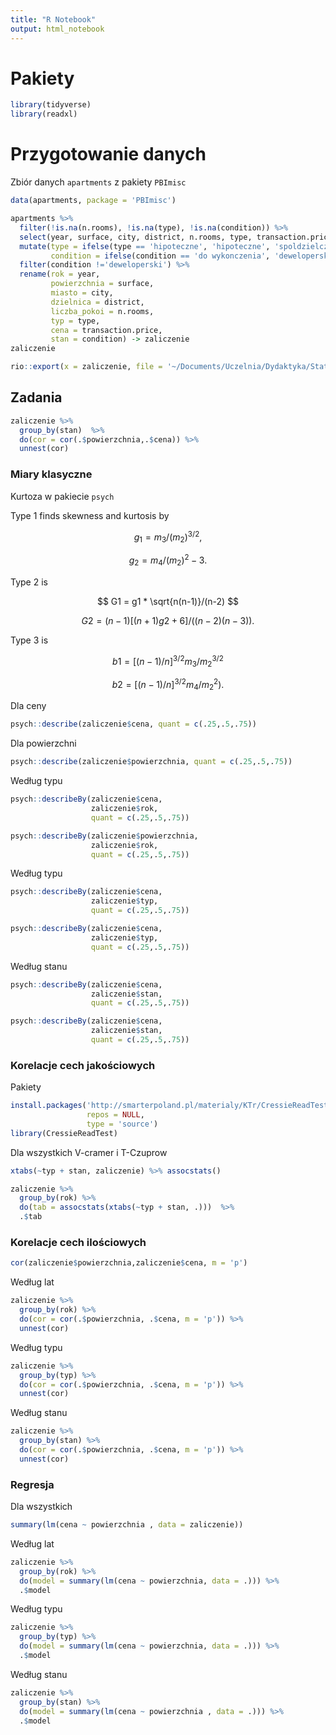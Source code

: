 ```yaml
---
title: "R Notebook"
output: html_notebook
---
```


# Pakiety

```r
library(tidyverse)
library(readxl)
```

# Przygotowanie danych

Zbiór danych `apartments` z pakiety `PBImisc`

```r
data(apartments, package = 'PBImisc')
```


```r
apartments %>%
  filter(!is.na(n.rooms), !is.na(type), !is.na(condition)) %>%
  select(year, surface, city, district, n.rooms, type, transaction.price, condition) %>% 
  mutate(type = ifelse(type == 'hipoteczne', 'hipoteczne', 'spoldzielcze'),
         condition = ifelse(condition == 'do wykonczenia', 'deweloperski', as.character(condition))) %>%
  filter(condition !='deweloperski') %>%
  rename(rok = year,
         powierzchnia = surface,
         miasto = city,
         dzielnica = district,
         liczba_pokoi = n.rooms,
         typ = type, 
         cena = transaction.price, 
         stan = condition) -> zaliczenie 
zaliczenie
```


```r
rio::export(x = zaliczenie, file = '~/Documents/Uczelnia/Dydaktyka/Statystyka Opisowa/zaliczenie.xlsx')
```

## Zadania

```r
zaliczenie %>%
  group_by(stan)  %>%
  do(cor = cor(.$powierzchnia,.$cena)) %>%
  unnest(cor)
```

### Miary klasyczne

Kurtoza w pakiecie `psych`

Type 1 finds skewness and kurtosis by 

$$
g_1 = m_3/(m_2)^{3/2}, 
$$


$$
g_2 = m_4/(m_2)^2 -3.
$$

Type 2 is

$$
G1 = g1 * \sqrt{n(n-1)}/(n-2)
$$

$$
G2 = (n-1)[(n+1)g2 +6]/((n-2)(n-3)).
$$

Type 3 is 

$$
b1 = [(n-1)/n]^{3/2} m_3/m_2^{3/2}
$$

$$
b2 = [(n-1)/n]^{3/2} m_4/m_2^2).
$$


Dla ceny

```r
psych::describe(zaliczenie$cena, quant = c(.25,.5,.75))
```

Dla powierzchni

```r
psych::describe(zaliczenie$powierzchnia, quant = c(.25,.5,.75))
```

Według typu

```r
psych::describeBy(zaliczenie$cena,
                  zaliczenie$rok,
                  quant = c(.25,.5,.75))
```

```r
psych::describeBy(zaliczenie$powierzchnia,
                  zaliczenie$rok,
                  quant = c(.25,.5,.75))
```

Według typu

```r
psych::describeBy(zaliczenie$cena,
                  zaliczenie$typ,
                  quant = c(.25,.5,.75))
```

```r
psych::describeBy(zaliczenie$cena,
                  zaliczenie$typ,
                  quant = c(.25,.5,.75))
```

Według stanu

```r
psych::describeBy(zaliczenie$cena,
                  zaliczenie$stan,
                  quant = c(.25,.5,.75))
```

```r
psych::describeBy(zaliczenie$cena,
                  zaliczenie$stan,
                  quant = c(.25,.5,.75))
```



### Korelacje cech jakościowych

Pakiety
```r
install.packages('http://smarterpoland.pl/materialy/KTr/CressieReadTest_1.0.tar.gz',
                 repos = NULL,
                 type = 'source')
library(CressieReadTest)
```

Dla wszystkich V-cramer i T-Czuprow

```r
xtabs(~typ + stan, zaliczenie) %>% assocstats()
```

```r
zaliczenie %>%
  group_by(rok) %>%
  do(tab = assocstats(xtabs(~typ + stan, .)))  %>%
  .$tab
```

### Korelacje cech ilościowych

```r
cor(zaliczenie$powierzchnia,zaliczenie$cena, m = 'p')
```

Według lat

```r
zaliczenie %>%
  group_by(rok) %>%
  do(cor = cor(.$powierzchnia, .$cena, m = 'p')) %>%
  unnest(cor)
```

Według typu

```r
zaliczenie %>%
  group_by(typ) %>%
  do(cor = cor(.$powierzchnia, .$cena, m = 'p')) %>%
  unnest(cor)
```
Według stanu

```r
zaliczenie %>%
  group_by(stan) %>%
  do(cor = cor(.$powierzchnia, .$cena, m = 'p')) %>%
  unnest(cor)
```

### Regresja

Dla wszystkich

```r
summary(lm(cena ~ powierzchnia , data = zaliczenie))
```

Według lat

```r
zaliczenie %>%
  group_by(rok) %>%
  do(model = summary(lm(cena ~ powierzchnia, data = .))) %>%
  .$model 
```

Według typu

```r
zaliczenie %>%
  group_by(typ) %>%
  do(model = summary(lm(cena ~ powierzchnia, data = .))) %>%
  .$model 
```

Według stanu

```r
zaliczenie %>%
  group_by(stan) %>%
  do(model = summary(lm(cena ~ powierzchnia , data = .))) %>%
  .$model 
```


